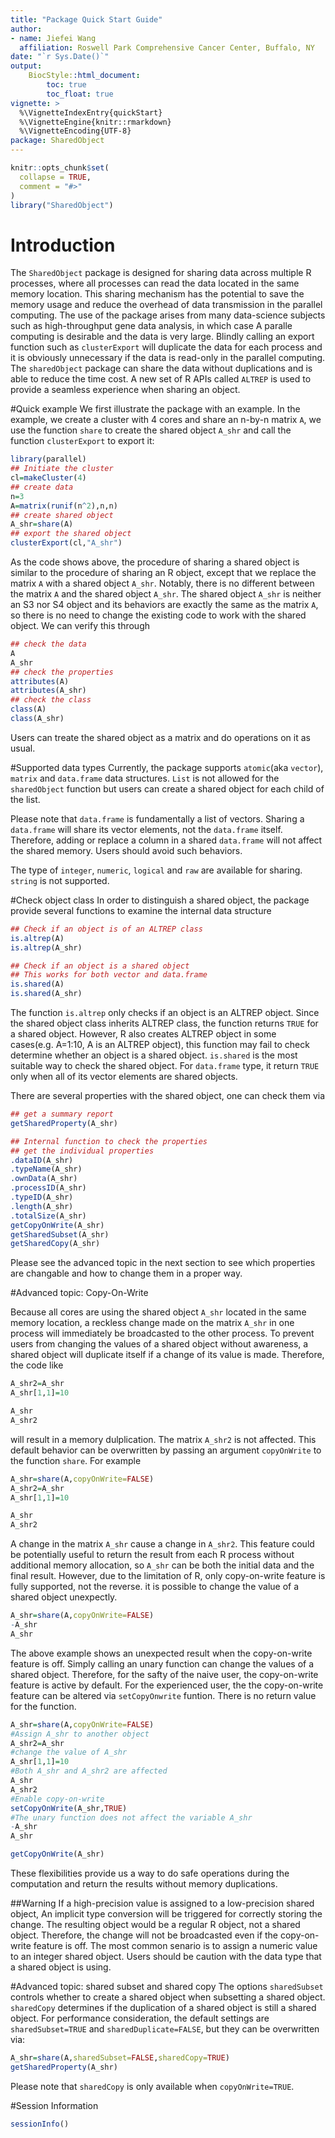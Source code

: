 ```yaml
---
title: "Package Quick Start Guide"
author: 
- name: Jiefei Wang
  affiliation: Roswell Park Comprehensive Cancer Center, Buffalo, NY
date: "`r Sys.Date()`"
output:
    BiocStyle::html_document:
        toc: true
        toc_float: true
vignette: >
  %\VignetteIndexEntry{quickStart}
  %\VignetteEngine{knitr::rmarkdown}
  %\VignetteEncoding{UTF-8}
package: SharedObject
---
```


```r
knitr::opts_chunk$set(
  collapse = TRUE,
  comment = "#>"
)
library("SharedObject")
```
# Introduction
The `SharedObject` package is designed for sharing data across multiple R processes, where all processes can read the data located in the same memory location. This sharing mechanism has the potential to save the memory usage and reduce the overhead of data transmission in the parallel computing. The use of the package arises from many data-science subjects such as high-throughput gene data analysis, in which case A paralle computing is desirable and the data is very large. Blindly calling an export function such as `clusterExport` will duplicate the data for each process and it is obviously unnecessary if the data is read-only in the parallel computing. The `sharedObject` package can share the data without duplications and is able to reduce the time cost. A new set of R APIs called `ALTREP` is used to provide a seamless experience when sharing an object.

#Quick example
We first illustrate the package with an example. In the example, we create a cluster with 4 cores and share an n-by-n matrix `A`, we use the function `share` to create the shared object `A_shr` and call the function `clusterExport` to export it:

```r
library(parallel)
## Initiate the cluster
cl=makeCluster(4)
## create data
n=3
A=matrix(runif(n^2),n,n)
## create shared object
A_shr=share(A)
## export the shared object
clusterExport(cl,"A_shr")
```
As the code shows above, the procedure of sharing a shared object is similar to the procedure of sharing an R object, except that we replace the matrix `A` with a shared object `A_shr`. Notably, there is no different between the matrix `A` and the shared object `A_shr`. The shared object `A_shr` is neither an S3 nor S4 object and its behaviors are exactly the same as the matrix `A`, so there is no need to change the existing code to work with the shared object. We can verify this through
```r
## check the data
A
A_shr
## check the properties
attributes(A)
attributes(A_shr)
## check the class
class(A)
class(A_shr)
```
Users can treate the shared object as a matrix and do operations on it as usual.

#Supported data types
Currently, the package supports `atomic`(aka `vector`), `matrix` and `data.frame` data structures. `List` is not allowed for the `sharedObject` function but users can create a shared object for each child of the list.

Please note that `data.frame` is fundamentally a list of vectors. Sharing a `data.frame` will share its vector elements, not the `data.frame` itself. Therefore, adding or replace a column in a shared `data.frame` will not affect the shared memory. Users should avoid such behaviors.

The type of `integer`, `numeric`, `logical` and `raw` are available for sharing. `string` is not supported.



#Check object class
In order to distinguish a shared object, the package provide several functions to examine the internal data structure

```r
## Check if an object is of an ALTREP class
is.altrep(A)
is.altrep(A_shr)

## Check if an object is a shared object
## This works for both vector and data.frame
is.shared(A)
is.shared(A_shr)
```
The function `is.altrep` only checks if an object is an ALTREP object. Since the shared object class inherits ALTREP class, the function returns `TRUE` for a shared object. However, R also creates ALTREP object in some cases(e.g. A=1:10, A is an ALTREP object), this function may fail to check determine whether an object is a shared object. `is.shared` is the most suitable way to check the shared object. For `data.frame` type, it return `TRUE` only when all of its vector elements are shared objects.

There are several properties with the shared object, one can check them via
```r
## get a summary report
getSharedProperty(A_shr)

## Internal function to check the properties
## get the individual properties
.dataID(A_shr)
.typeName(A_shr)
.ownData(A_shr)
.processID(A_shr)
.typeID(A_shr)
.length(A_shr)
.totalSize(A_shr)
getCopyOnWrite(A_shr)
getSharedSubset(A_shr)
getSharedCopy(A_shr)
```
Please see the advanced topic in the next section to see which properties are changable and how to change them in a proper way.


#Advanced topic: Copy-On-Write

Because all cores are using the shared object `A_shr` located in the same memory location, a reckless change made on the matrix `A_shr` in one process will immediately be broadcasted to the other process. To prevent users from changing the values of a shared object without awareness, a shared object will duplicate itself if a change of its value is made. Therefore, the code like

```r
A_shr2=A_shr
A_shr[1,1]=10

A_shr
A_shr2
```
will result in a memory dulplication. The matrix `A_shr2` is not affected. This default behavior can be overwritten by passing an argument `copyOnWrite` to the function `share`. For example

```r
A_shr=share(A,copyOnWrite=FALSE)
A_shr2=A_shr
A_shr[1,1]=10

A_shr
A_shr2
```
A change in the matrix `A_shr` cause a change in `A_shr2`. This feature could be potentially useful to return the result from each R process without additional memory allocation, so `A_shr` can be both the initial data and the final result. However, due to the limitation of R, only copy-on-write feature is fully supported, not the reverse. it is possible to change the value of a shared object unexpectly.

```r
A_shr=share(A,copyOnWrite=FALSE)
-A_shr
A_shr
```
The above example shows an unexpected result when the copy-on-write feature is off. Simply calling an unary function can change the values of a shared object. Therefore, for the safty of the naive user, the copy-on-write feature is active by default. For the experienced user, the the copy-on-write feature can be altered via `setCopyOnwrite` funtion. There is no return value for the function.

```r
A_shr=share(A,copyOnWrite=FALSE)
#Assign A_shr to another object
A_shr2=A_shr
#change the value of A_shr
A_shr[1,1]=10
#Both A_shr and A_shr2 are affected
A_shr
A_shr2
#Enable copy-on-write
setCopyOnWrite(A_shr,TRUE)
#The unary function does not affect the variable A_shr
-A_shr
A_shr

getCopyOnWrite(A_shr)
```
These flexibilities provide us a way to do safe operations during the computation and return the results without memory duplications.

##Warning
If a high-precision value is assigned to a low-precision shared object, An implicit type conversion will be triggered for correctly storing the change. The resulting object would be a regular R object, not a shared object. Therefore, the change will not be broadcasted even if the copy-on-write feature is off. The most common senario is to assign a numeric value to an integer shared object. Users should be caution with the data type that a shared object is using.

#Advanced topic: shared subset and shared copy
The options `sharedSubset` controls whether to create a shared object when subsetting a shared object. `sharedCopy` determines if the duplication of a shared object is still a shared object. For performance consideration, the default settings are `sharedSubset=TRUE` and `sharedDuplicate=FALSE`, but they can be overwritten via:
```r
A_shr=share(A,sharedSubset=FALSE,sharedCopy=TRUE)
getSharedProperty(A_shr)
```
Please note that `sharedCopy` is only available when `copyOnWrite=TRUE`.

#Session Information
```r
sessionInfo()
```





